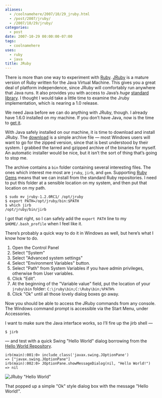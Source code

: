 ```yaml
---
aliases:
  - /coolnamehere/2007/10/29_jruby.html
  - /post/2007/jruby/
  - /2007/10/29/jruby/
categories:
  - post
date: 2007-10-29 00:00:00-07:00
tags:
  - coolnamehere
uses:
  - ruby
  - java
title: JRuby
---
```


There is more than one way to experiment with [Ruby](/tags/ruby/).
[JRuby](http://jruby.org/) is a mature version of Ruby written for the
Java Virtual Machine. This gives you a great deal of platform
independence, since JRuby will comfortably run anywhere that Java runs.
It also provides you with access to Java’s *huge* [standard
library](http://www.java.com/en/download/index.jsp). I thought I would
take a little time to examine the Jruby implementation, which is nearing
a 1.0 release.

We need Java before we can do anything with JRuby, though. I already
have 1.6.0 installed on my machine. If you don’t have Java, now is the
time to [get it](http://www.java.com/en/download/index.jsp).

With Java safely installed on our machine, it is time to download and
install JRuby. The [download](http://jruby.org/download) is a simple
archive file — most Windows users will want to go for the zipped
version, since that is best understood by their system. I grabbed the
tarred and gzipped archive of the binaries for myself. An automatic
installer would be nice, but it isn’t the sort of thing that’s going to
stop me.

The archive contains a `bin` folder containing several interesting
files. The ones which interest me most are `jruby`, `jirb`, and `gem`.
Supporting [Ruby Gems](http://rubygems.org) means that we can install
from the standard Ruby repositories. I need to put this folder at a
sensible location on my system, and then put that location on my path.

```console
$ sudo mv jruby-1.2.0RC1/ /opt/jruby
$ export PATH=/opt/jruby/bin:$PATH
$ which jirb
/opt/jruby/bin/jirb
```

I got that right, so I can safely add the `export PATH` line to my
`$HOME/.bash_profile` when I feel like it.

There’s probably a quick way to do it in Windows as well, but here’s
what I know how to do.

1.  Open the Control Panel
2.  Select "System"
3.  Select "Advanced system settings"
4.  Select "Environment Variables" button.
5.  Select "Path" from System Variables if you have admin privileges,
    otherwise from User variables.
6.  Click "Edit".
7.  At the beginning of the "Variable value" field, put the location of
    your `jruby\bin` folder: `C:\jruby\bin;C:\Ruby\bin;%PATH%`
8.  Click "Ok" until all those lovely dialog boxes go away.

Now you should be able to access the JRuby commands from any console.
The Windows command prompt is accessible via the Start Menu, under
Accessories.

I want to make sure the Java interface works, so I’ll fire up the jirb
shell —

```
$ jirb
```

— and test with a quick Swing "Hello World" dialog borrowing from the
[Hello World
Repository](http://www.roesler-ac.de/wolfram/hello.htm#Java-Swing).

```
irb(main):001:0> include_class('javax.swing.JOptionPane')
=> ["javax.swing.JOptionPane"]
irb(main):002:0> JOptionPane.showMessageDialog(nil, "Hello World!")
=> nil
```

![JRuby "Hello World"](@img/2007/jruby-hello.png)

That popped up a simple "Ok" style dialog box with the message "Hello World\!".

